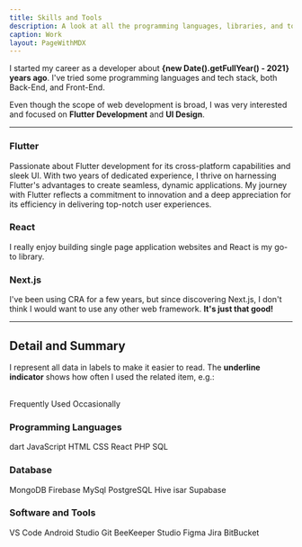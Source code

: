 ```yaml
---
title: Skills and Tools
description: A look at all the programming languages, libraries, and tools I've worked with.
caption: Work
layout: PageWithMDX
---
```



I started my career as a  developer about **{new Date().getFullYear() - 2021} years ago**. I've tried some programming languages and tech stack, both Back-End, and Front-End.

Even though the scope of web development is broad, I was very interested and focused on **Flutter Development** and **UI Design**.

---

### Flutter

Passionate about Flutter development for its cross-platform capabilities and sleek UI. With two years of dedicated experience, I thrive on harnessing Flutter's advantages to create seamless, dynamic applications. My journey with Flutter reflects a commitment to innovation and a deep appreciation for its efficiency in delivering top-notch user experiences.

### React

I really enjoy building single page application websites and React is my go-to library.


### Next.js

I've been using CRA for a few years, but since discovering Next.js, I don't think I would want to use any other web framework. **It's just that good!**

---

## Detail and Summary

I represent all data in labels to make it easier to read. The **underline indicator** shows how often I used the related item, e.g.:

<br />
<HStack spacing={8}>
  <Label indicator={100}>Frequently Used</Label>
  <Label indicator={25}>Occasionally</Label>
</HStack>

### Programming Languages

<VStack spacing={12}>
  <HStack spacing={8}>
    <Label indicator={90}>dart</Label>
    <Label indicator={95}>JavaScript</Label>
    <Label indicator={100}>HTML</Label>
    <Label indicator={80}>CSS</Label>
        <Label indicator={90}>React</Label>

  </HStack>
  <HStack spacing={8}>
    <Label indicator={50}>PHP</Label>
    <Label indicator={25}>SQL</Label>
  </HStack>
</VStack>

### Database

<VStack spacing={12}>

  <HStack spacing={8}>
    <Label indicator={70}>MongoDB</Label>
    <Label indicator={100}>Firebase</Label>
    <Label indicator={100}>MySql</Label>
    <Label indicator={100}>PostgreSQL</Label>
    <Label indicator={60}>Hive</Label>
    <Label indicator={50}>isar</Label>
    <Label indicator={40}>Supabase</Label>
  </HStack>
</VStack>

### Software and Tools

<VStack spacing={12}>
  <HStack spacing={8}>
    <Label indicator={100}>VS Code</Label>
    <Label indicator={100}>Android Studio</Label>
    <Label indicator={100}>Git</Label>
    <Label indicator={100}>BeeKeeper Studio</Label>

  </HStack>
  <HStack spacing={8}>
    <Label indicator={100}>Figma</Label>
    <Label indicator={90}>Jira</Label>
    <Label indicator={100}>BitBucket</Label>
  </HStack>
</VStack>

